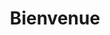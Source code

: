 ---
title: Bienvenue
description: Site servant de la documentation, écrit avec Starlight.
hero:
  image:
    file: ../../../assets/houston.webp
  actions:
    - text: Vous pouvez démarrer ici !
      link: fr/guides/example/
      icon: right-arrow
    - text: Construit avec Starlight
      link: https://starlight.astro.build
      icon: external
      variant: minimal
---